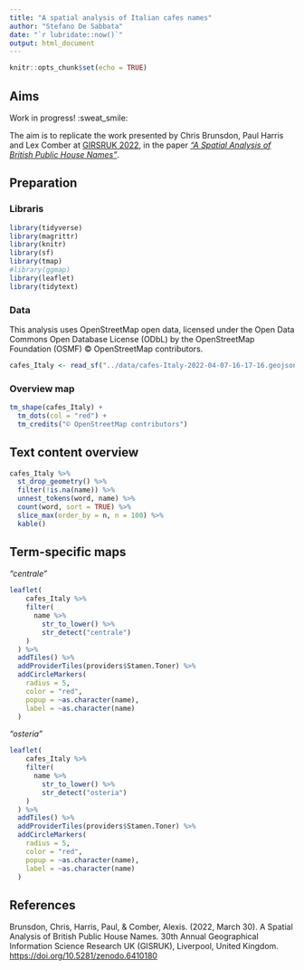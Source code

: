 ```yaml
---
title: "A spatial analysis of Italian cafes names"
author: "Stefano De Sabbata"
date: "`r lubridate::now()`"
output: html_document
---
```


```r
knitr::opts_chunk$set(echo = TRUE)
```

## Aims

Work in progress! :sweat_smile:

The aim is to replicate the work presented by Chris Brunsdon, Paul Harris and Lex Comber at [GIRSRUK 2022](http://liverpool.gisruk.org/), in the paper [*"A Spatial Analysis of British Public House Names"*](https://doi.org/10.5281/zenodo.6410180).

## Preparation

### Libraris

```r
library(tidyverse)
library(magrittr)
library(knitr)
library(sf)
library(tmap)
#library(ggmap)
library(leaflet)
library(tidytext)
```

### Data

This analysis uses OpenStreetMap open data, licensed under the Open Data Commons Open Database License (ODbL) 
by the OpenStreetMap Foundation (OSMF) © OpenStreetMap contributors.

```r
cafes_Italy <- read_sf("../data/cafes-Italy-2022-04-07-16-17-16.geojson")
```

### Overview map

```r
tm_shape(cafes_Italy) + 
  tm_dots(col = "red") +
  tm_credits("© OpenStreetMap contributors")
```


## Text content overview

```r
cafes_Italy %>% 
  st_drop_geometry() %>% 
  filter(!is.na(name)) %>% 
  unnest_tokens(word, name) %>% 
  count(word, sort = TRUE) %>% 
  slice_max(order_by = n, n = 100) %>% 
  kable()
```

## Term-specific maps

*"centrale"*

```r
leaflet(
    cafes_Italy %>% 
    filter(
      name %>% 
        str_to_lower() %>% 
        str_detect("centrale")
    )
  ) %>%
  addTiles() %>%
  addProviderTiles(providers$Stamen.Toner) %>% 
  addCircleMarkers(
    radius = 5,
    color = "red",
    popup = ~as.character(name), 
    label = ~as.character(name)
  )
```

*"osteria"*

```r
leaflet(
    cafes_Italy %>% 
    filter(
      name %>% 
        str_to_lower() %>% 
        str_detect("osteria")
    )
  ) %>%
  addTiles() %>%
  addProviderTiles(providers$Stamen.Toner) %>% 
  addCircleMarkers(
    radius = 5,
    color = "red",
    popup = ~as.character(name), 
    label = ~as.character(name)
  )
```

## References

Brunsdon, Chris, Harris, Paul, & Comber, Alexis. (2022, March 30). A Spatial Analysis of British Public House Names. 30th Annual Geographical Information Science Research UK (GISRUK), Liverpool, United Kingdom. [https://doi.org/10.5281/zenodo.6410180](https://doi.org/10.5281/zenodo.6410180)